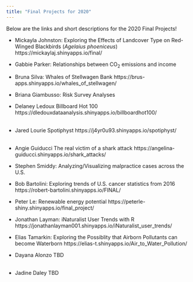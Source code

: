 ```yaml
---
title: "Final Projects for 2020"
---
```


Below are the links and short descriptions for the 2020 Final Projects!

- Mickayla Johnston:	Exploring the Effects of Landcover Type on Red-Winged Blackbirds (*Agelaius phoeniceus*)	https://mickaylaj.shinyapps.io/final/	

- Gabbie Parker:	Relationships between CO<sub>2</sub> emissions and income  

- Bruna Silva:	Whales of Stellwagen Bank	https://brus-apps.shinyapps.io/whales_of_stellwagen/

- Briana Giambusso:	 Risk Survey Analyses		

- Delaney Ledoux	Billboard Hot 100	https://dledouxdataanalysis.shinyapps.io/billboardhot100/	
\
- Jared Lourie	Spotiphyst	https://j4yr0u93.shinyapps.io/spotiphyst/	
\
- Angie Guiducci	The real victim of a shark attack https://angelina-guiducci.shinyapps.io/shark_attacks/	

- Stephen Smiddy:	Analyzing/Visualizing malpractice cases across the U.S.
 
- Bob Bartolini:	Exploring trends of U.S. cancer statistics from 2016	https://robert-bartolini.shinyapps.io/FINAL/	

- Peter Le:	Renewable energy potential	https://peterle-shiny.shinyapps.io/final_project/	

- Jonathan Layman:	iNaturalist User Trends with R	https://jonathanlayman001.shinyapps.io/iNaturalist_user_trends/	

- Elias Tamarkin:	Exploring the Possiblity that Airborn Pollutants can become Waterborn	https://elias-t.shinyapps.io/Air_to_Water_Pollution/

- Dayana Alonzo	TBD		
\
- Jadine Daley	TBD		